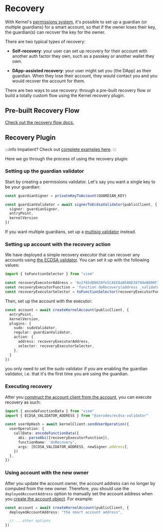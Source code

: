 # Recovery

With Kernel's [permissions system](/sdk/permissions/intro), it's possible to set up a guardian (or multiple guardians) for a smart account, so that if the owner loses their key, the guardian(s) can recover the key for the owner.

There are two typical types of recovery:

- **Self-recovery**: your user can set up recovery for their account with another auth factor they own, such as a passkey or another wallet they own.

- **DApp-assisted recovery**: your user might set you (the DApp) as their guardian.  When they lose their account, they would contact you and you would recover the account for them.

There are two ways to use recovery: through a pre-built recovery flow or build a totally custom flow using the Kernel recovery plugin.

## Pre-built Recovery Flow

[Check out the recovery flow docs.](/recovery-flow/intro)

## Recovery Plugin 

:::info
Impatient?  Check out [complete examples here](https://github.com/zerodevapp/zerodev-examples/tree/main/guardians/recovery.ts).
:::

Here we go through the process of using the recovery plugin:

### Setting up the guardian validator

Start by creating a permissions validator.  Let's say you want a single key to be your guardian:

```ts
const guardianSigner = privateKeyToAccount(GUARDIAN_KEY)

const guardianValidator = await signerToEcdsaValidator(publicClient, {
  signer: guardianSigner,
  entryPoint,
  kernelVersion
})
```

If you want multiple guardians, set up a [multisig validator](/sdk/advanced/multisig) instead.

### Setting up account with the recovery action

We have deployed a simple recovery executor that can recover any accounts using [the ECDSA validator](/sdk/plugins/ecdsa).  You can set it up with the following values:

```ts
import { toFunctionSelector } from "viem"

const recoveryExecutorAddress = '0x2f65dB8039fe5CAEE0a8680D2879deB800F31Ae1'
const recoveryExecutorFunction = 'function doRecovery(address _validator, bytes calldata _data)'
const recoveryExecutorSelector = toFunctionSelector(recoveryExecutorFunction)
```

Then, set up the account with the executor:

```ts
const account = await createKernelAccount(publicClient, {
  entryPoint,
  kernelVersion,
  plugins: {
    sudo: sudoValidator,
    regular: guardianValidator,
    action: {
      address: recoveryExecutorAddress,
      selector: recoveryExecutorSelector,
    },
  }
})
```

you only need to set the sudo validator if you are enabling the guardian validator, i.e. that it's the first time you are using the guardian.

### Executing recovery

After you [construct the account client from the account](/sdk/core-api/create-account#create-an-account-client), you can execute recovery as such:

```ts
import { encodeFunctionData } from "viem"
import { ECDSA_VALIDATOR_ADDRESS } from "@zerodev/ecdsa-validator"

const userOpHash = await kernelClient.sendUserOperation({
  userOperation: {
    callData: encodeFunctionData({
      abi: parseAbi([recoveryExecutorFunction]),
      functionName: 'doRecovery',
      args: [ECDSA_VALIDATOR_ADDRESS, newSigner.address],
    })
  },
})
```

### Using account with the new owner

After you update the account owner, the account address can no longer by computed from the new owner.  Therefore, you should use the `deployedAccountAddress` option to manually set the account address when you [create the account object](/sdk/core-api/create-account#create-a-kernel-account).  For example:

```ts
const account = await createKernelAccount(publicClient, {
  deployedAccountAddress: "the smart account address",

  // ...other options
})
```